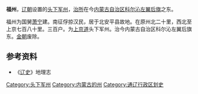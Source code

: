'''福州'''，[[辽朝|辽朝]]设置的[[头下军州|头下军州]]，[[治所|治所]]在今[[内蒙古自治区|内蒙古自治区]][[科尔沁左翼后旗|科尔沁左翼后旗]]之东。

福州为国舅[[萧宁|萧宁]]建。南征俘掠汉民，居于北安平县故地。在原州北二十里，西北至上京七百八十里。三百户。为[[上京道|上京道]]头下军州。治今内蒙古自治区科尔沁左翼后旗东。[[金朝|金朝]]废除。

==参考资料==
*《[[辽史|辽史]]》地理志

{{辽朝行政区划|nocat}}
{{辽朝行政区划小作品}}
[[Category:头下军州|Category:头下军州]] 
[[Category:内蒙古的州|Category:内蒙古的州]]
[[Category:通辽行政区划史|Category:通辽行政区划史]]